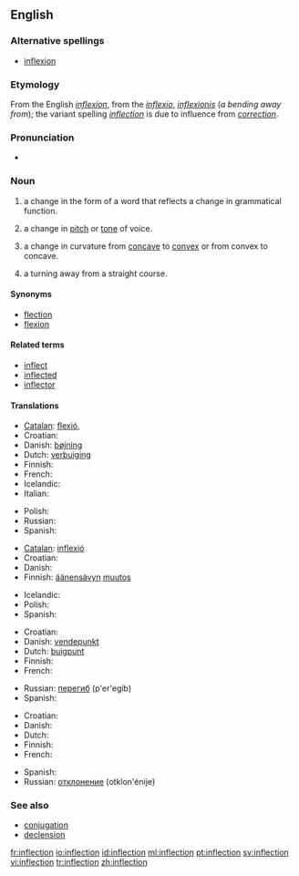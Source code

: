 {{selfref|For inflection templates, see [[Wiktionary:Inflection templates]].}}
==English==
{{wikipedia}}

===Alternative spellings===
*[[inflexion]]

===Etymology===
From the English ''[[inflexion]]'', from the {{L.}} ''[[inflexio]]'', ''[[inflexionis]]'' (''a bending away from''); the variant spelling ''[[inflection]]'' is due to influence from ''[[correction]]''.

===Pronunciation===
*{{audio|en-us-inflection.ogg|Audio (US)}}

===Noun===
{{en-noun|s|-}}

# {{grammar}} a change in the form of a word that reflects a change in grammatical function.
# a change in [[pitch]] or [[tone]] of voice.
# {{context|math}} a change in curvature from [[concave]] to [[convex]] or from convex to concave.
# a turning away from a straight course.

====Synonyms====
*[[flection]]
*[[flexion]]

====Related terms====
*[[inflect]]
*[[inflected]]
*[[inflector]]

====Translations====
{{trans-top|a change in the form of a word that reflects a change in grammatical function}}
* [[Catalan]]: [[flexió]], {{f}}
* Croatian: {{t-|hr|fleksija|f}}
* Danish: [[bøjning]]
* Dutch: [[verbuiging]] {{f}}
* Finnish: {{t-|fi|taivutus}}
* French: {{t+|fr|inflexion}}
* Icelandic: {{t|is|beyging|f}}
* Italian: {{t+|it|desinenza|f}}
{{trans-mid}}
* Polish: {{t|pl|odmiana|f}}
* Russian: {{t+|ru|склонение|n|tr=sklon'énije|sc=Cyrl}}
* Spanish: {{t|es|flexión|f}}
{{trans-bottom}}

{{trans-top|a change in pitch or tone of voice}}
* [[Catalan]]: [[inflexió]] {{f}}
* Croatian: {{t-|hr|infleksija|f}}
* Danish: {{t-|da|modulation}}
* Finnish: [[äänensävy|äänensävyn]] [[muutos]]
{{trans-mid}}
* Icelandic: {{t|is|raddblær|m}}
* Polish: {{t|pl|modulacja|f}}
* Spanish: {{t|es|inflexión|f}}
{{trans-bottom}}

{{trans-top|a change in curvature from concave to convex or from convex to concave}}
* Croatian: {{t-|hr|infleksija|f}}
* Danish: [[vendepunkt]]
* Dutch: [[buigpunt]] {{n}}
* Finnish: {{t|fi|käännepiste}}
* French: {{t|fr|point d'inflexion}}
{{trans-mid}}
* Russian: [[перегиб]] (p'er'egíb) {{n}}
* Spanish: {{t|es|punto de inflexión}}
{{trans-bottom}}

{{trans-top|a turning away from a straight course}}
* Croatian: {{t|hr|otklon|m}}
* Danish: {{t-|da|afvigelse}}
* Dutch: {{t+|nl|bocht}}
* Finnish: {{t|fi|suunnanmuutos}}
* French: {{t+|fr|inflexion}}
{{trans-mid}}
* Spanish: {{t|es|inflexión}}
* Russian: [[отклонение]] (otklon'énije) {{n}}
{{trans-bottom}}

===See also===
*[[conjugation]]
*[[declension]]

[[fr:inflection]]
[[io:inflection]]
[[id:inflection]]
[[ml:inflection]]
[[pt:inflection]]
[[sv:inflection]]
[[vi:inflection]]
[[tr:inflection]]
[[zh:inflection]]